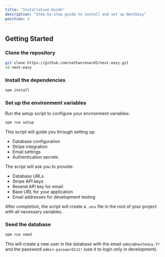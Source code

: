```yaml
---
title: "Installation Guide"
description: "Step-by-step guide to install and set up NextEasy"
position: 2
---
```


## Getting Started

### Clone the repository

```bash
git clone https://github.com/nathanrenard3/next-easy.git
cd next-easy
```

### Install the dependencies

```bash
npm install
```

### Set up the environment variables

Run the setup script to configure your environment variables:

```bash
npm run setup
```

This script will guide you through setting up:
- Database configuration
- Stripe integration
- Email settings
- Authentication secrets

The script will ask you to provide:
- Database URLs
- Stripe API keys
- Resend API key for email
- Base URL for your application
- Email addresses for development testing

After completion, the script will create a `.env` file in the root of your project with all necessary variables.

### Seed the database

```bash
npm run seed
```

This will create a new user in the database with the email `admin@nexteasy.fr` and the password `admin-password111!` (use it to login only in development).
